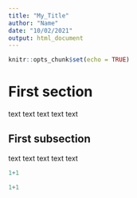 ```yaml
---
title: "My_Title"
author: "Name"
date: "10/02/2021"
output: html_document
---
```


```r
knitr::opts_chunk$set(echo = TRUE)
```

# First section 

text text text text text 

## First subsection

text text text text text 

```r
1+1
```

```python
1+1
```